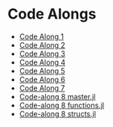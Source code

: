 # Code Alongs

- [Code Along 1](https://kevinghunt.github.io/ComputationCamp/codealongs/CodeAlong1.jl)
- [Code Along 2](https://kevinghunt.github.io/ComputationCamp/codealongs/CodeAlong2.jl)
- [Code Along 3](https://kevinghunt.github.io/ComputationCamp/codealongs/CodeAlong3.jl)
- [Code Along 4](https://kevinghunt.github.io/ComputationCamp/codealongs/CodeAlong4.jl)
- [Code Along 5](https://kevinghunt.github.io/ComputationCamp/codealongs/CodeAlong5.jl)
- [Code Along 6](https://kevinghunt.github.io/ComputationCamp/codealongs/CodeAlong6.jl)
- [Code Along 7](https://kevinghunt.github.io/ComputationCamp/codealongs/CodeAlong7.jl)
- [Code-along 8 master.jl](https://kevinghunt.github.io/ComputationCamp/codealongs/CodeAlong8_master.jl)
- [Code-along 8 functions.jl](https://kevinghunt.github.io/ComputationCamp/codealongs/CodeAlong8_functions.jl)
- [Code-along 8 structs.jl](https://kevinghunt.github.io/ComputationCamp/codealongs/CodeAlong8_structs.jl)
